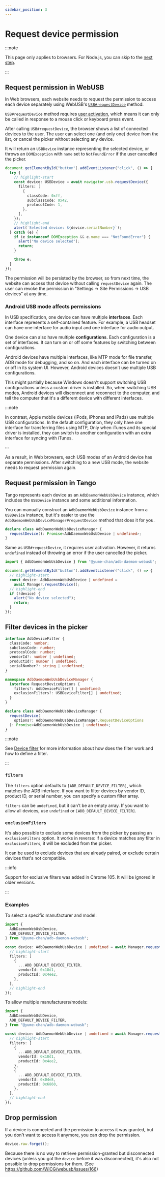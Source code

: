 ```yaml
---
sidebar_position: 3
---
```



# Request device permission

:::note

This page only applies to browsers. For Node.js, you can skip to the [next step](./get-devices.mdx).

:::

## Request permission in WebUSB

In Web browsers, each website needs to request the permission to access each device separately using WebUSB's [`USB#requestDevice`](https://developer.mozilla.org/en-US/docs/Web/API/USB/requestDevice) method.

`USB#requestDevice` method requires [user activation](https://developer.mozilla.org/en-US/docs/Web/Security/User_activation), which means it can only be called in response to a mouse click or keyboard press event.

After calling `USB#requestDevice`, the browser shows a list of connected devices to the user. The user can select one (and only one) device from the list, or cancel the picker without selecting any device.

It will return an `USBDevice` instance representing the selected device, or throws an `DOMException` with `name` set to `NotFoundError` if the user cancelled the picker.

```ts transpile
document.getElementById("button").addEventListener("click", () => {
  try {
    // highlight-start
    const device: USBDevice = await navigator.usb.requestDevice({
      filters: [
        {
          classCode: 0xff,
          subclassCode: 0x42,
          protocolCode: 1,
        },
      ],
    });
    // highlight-end
    alert(`Selected device: ${device.serialNumber}`);
  } catch (e) {
    if (e instanceof DOMException && e.name === "NotFoundError") {
      alert("No device selected");
      return;
    }

    throw e;
  }
});
```

The permission will be persisted by the browser, so from next time, the website can access that device without calling `requestDevice` again. The user can revoke the permission in "Settings -> Site Permissions -> USB devices" at any time.

### Android USB mode affects permissions

In USB specification, one device can have multiple **interfaces**. Each interface represents a self-contained feature. For example, a USB headset can have one interface for audio input and one interface for audio output.

One device can also have multiple **configurations**. Each configuration is a set of interfaces. It can turn on or off some features by switching between configurations.

Android devices have multiple interfaces, like MTP mode for file transfer, ADB mode for debugging, and so on. And each interface can be turned on or off in its system UI. However, Android devices doesn't use multiple USB configurations.

This might partially because Windows doesn't support switching USB configurations unless a custom driver is installed. So, when switching USB modes, Android devices will disconnect and reconnect to the computer, and tell the computer that it's a different device with different interfaces.

:::note

In contrast, Apple mobile devices (iPods, iPhones and iPads) use multiple USB configurations. In the default configuration, they only have one interface for transferring files using MTP, Only when iTunes and its special driver is installed, they can switch to another configuration with an extra interface for syncing with iTunes.

:::

As a result, in Web browsers, each USB modes of an Android device has separate permissions. After switching to a new USB mode, the website needs to request permission again.

## Request permission in Tango

Tango represents each device as an `AdbDaemonWebUsbDevice` instance, which includes the `USBDevice` instance and some additional information.

You can manually construct an `AdbDaemonWebUsbDevice` instance from a `USBDevice` instance, but it's easier to use the `AdbDaemonWebUsbDeviceManager#requestDevice` method that does it for you.

```ts
declare class AdbDaemonWebUsbDeviceManager {
  requestDevice(): Promise<AdbDaemonWebUsbDevice | undefined>;
}
```

Same as `USB#requestDevice`, it requires user activation. However, it returns `undefined` instead of throwing an error if the user cancelled the picker.

```ts transpile
import { AdbDaemonWebUsbDevice } from "@yume-chan/adb-daemon-webusb";

document.getElementById("button").addEventListener("click", () => {
  // highlight-start
  const device: AdbDaemonWebUsbDevice | undefined =
    await Manager.requestDevice();
  // highlight-end
  if (!device) {
    alert("No device selected");
    return;
  }
});
```

## Filter devices in the picker

```ts
interface AdbDeviceFilter {
  classCode: number;
  subclassCode: number;
  protocolCode: number;
  vendorId?: number | undefined;
  productId?: number | undefined;
  serialNumber?: string | undefined;
}

namespace AdbDaemonWebUsbDeviceManager {
  interface RequestDeviceOptions {
    filters?: AdbDeviceFilter[] | undefined;
    exclusionFilters?: USBDeviceFilter[] | undefined;
  }
}

declare class AdbDaemonWebUsbDeviceManager {
  requestDevice(
    options?: AdbDaemonWebUsbDeviceManager.RequestDeviceOptions
  ): Promise<AdbDaemonWebUsbDevice | undefined>;
}
```

:::note

See [Device filter](./device-filter.mdx) for more information about how does the filter work and how to define a filter.

:::

### `filters`

The `filters` option defaults to `[ADB_DEFAULT_DEVICE_FILTER]`, which matches the ADB interface. If you want to filter devices by vendor ID, product ID, or serial number, you can specify a custom filter array.

`filters` can be `undefined`, but it can't be an empty array. If you want to allow all devices, use `undefined` or `[ADB_DEFAULT_DEVICE_FILTER]`.

### `exclusionFilters`

It's also possible to exclude some devices from the picker by passing an `exclusionFilters` option. It works in reverse: if a device matches any filter in `exclusionFilters`, it will be excluded from the picker.

It can be used to exclude devices that are already paired, or exclude certain devices that's not compatible.

:::info

Support for exclusive filters was added in Chrome 105. It will be ignored in older versions.

:::

### Examples

To select a specific manufacturer and model:


```ts transpile
import {
  AdbDaemonWebUsbDevice,
  ADB_DEFAULT_DEVICE_FILTER,
} from "@yume-chan/adb-daemon-webusb";

const device: AdbDaemonWebUsbDevice | undefined = await Manager.requestDevice({
  // highlight-start
  filters: [
    {
      ...ADB_DEFAULT_DEVICE_FILTER,
      vendorId: 0x18d1,
      productId: 0x4ee2,
    },
  ],
  // highlight-end
});
```

To allow multiple manufacturers/models:

```ts transpile
import {
  AdbDaemonWebUsbDevice,
  ADB_DEFAULT_DEVICE_FILTER,
} from "@yume-chan/adb-daemon-webusb";

const device: AdbDaemonWebUsbDevice | undefined = await Manager.requestDevice({
  // highlight-start
  filters: [
    {
      ...ADB_DEFAULT_DEVICE_FILTER,
      vendorId: 0x18d1,
      productId: 0x4ee2,
    },
    {
      ...ADB_DEFAULT_DEVICE_FILTER,
      vendorId: 0x04e8,
      productId: 0x6860,
    },
  ],
  // highlight-end
});
```

## Drop permission

If a device is connected and the permission to access it was granted, but you don't want to access it anymore, you can drop the permission.

```ts transpile
device.raw.forget();
```

Because there is no way to retrieve permission-granted but disconnected devices (unless you got the `device` before it was disconnected), it's also not possible to drop permissions for them. (See https://github.com/WICG/webusb/issues/166)
